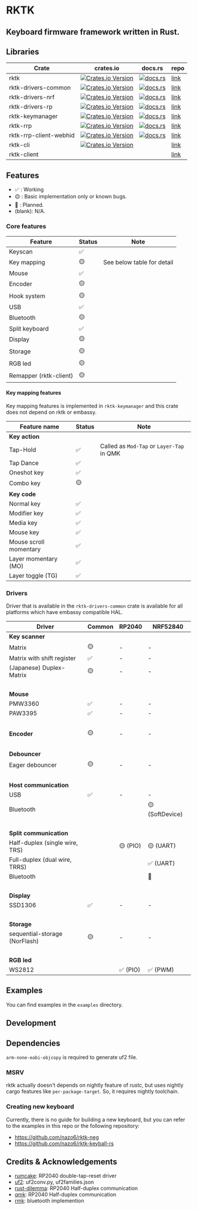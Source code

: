 # RKTK

## Keyboard firmware framework written in Rust.

## Libraries

| Crate                  | crates.io                                                                                                                       | docs.rs                                                                                                    | repo                                                                         |
| ---------------------- | ------------------------------------------------------------------------------------------------------------------------------- | ---------------------------------------------------------------------------------------------------------- | ---------------------------------------------------------------------------- |
| rktk                   | [![Crates.io Version](https://img.shields.io/crates/v/rktk)](https://crates.io/crates/rktk)                                     | [![docs.rs](https://img.shields.io/docsrs/rktk)](https://docs.rs/rktk)                                     | [link](https://github.com/nazo6/rktk/tree/master/lib/rktk)                   |
| rktk-drivers-common    | [![Crates.io Version](https://img.shields.io/crates/v/rktk-drivers-common)](https://crates.io/crates/rktk-drivers-common)       | [![docs.rs](https://img.shields.io/docsrs/rktk-drivers-common)](https://docs.rs/rktk-drivers-common)       | [link](https://github.com/nazo6/rktk/tree/master/lib/rktk-drivers-common)    |
| rktk-drivers-nrf       | [![Crates.io Version](https://img.shields.io/crates/v/rktk-drivers-nrf)](https://crates.io/crates/rktk-drivers-nrf)             | [![docs.rs](https://img.shields.io/docsrs/rktk-drivers-nrf)](https://docs.rs/rktk-drivers-nrf)             | [link](https://github.com/nazo6/rktk/tree/master/lib/rktk-drivers-nrf)       |
| rktk-drivers-rp        | [![Crates.io Version](https://img.shields.io/crates/v/rktk-drivers-rp)](https://crates.io/crates/rktk-drivers-rp)               | [![docs.rs](https://img.shields.io/docsrs/rktk-drivers-rp)](https://docs.rs/rktk-drivers-rp)               | [link](https://github.com/nazo6/rktk/tree/master/lib/rktk-drivers-rp)        |
| rktk-keymanager        | [![Crates.io Version](https://img.shields.io/crates/v/rktk-keymanager)](https://crates.io/crates/rktk-keymanager)               | [![docs.rs](https://img.shields.io/docsrs/rktk-keymanager)](https://docs.rs/rktk-keymanager)               | [link](https://github.com/nazo6/rktk/tree/master/lib/rktk-keymanager)        |
| rktk-rrp               | [![Crates.io Version](https://img.shields.io/crates/v/rktk-rrp)](https://crates.io/crates/rktk-rrp)                             | [![docs.rs](https://img.shields.io/docsrs/rktk-rrp)](https://docs.rs/rktk-rrp)                             | [link](https://github.com/nazo6/rktk/tree/master/lib/rktk-rrp)               |
| rktk-rrp-client-webhid | [![Crates.io Version](https://img.shields.io/crates/v/rktk-rrp-client-webhid)](https://crates.io/crates/rktk-rrp-client-webhid) | [![docs.rs](https://img.shields.io/docsrs/rktk-rrp-client-webhid)](https://docs.rs/rktk-rrp-client-webhid) | [link](https://github.com/nazo6/rktk/tree/master/lib/rktk-rrp-client-webhid) |
| rktk-cli               | [![Crates.io Version](https://img.shields.io/crates/v/rktk-cli)](https://crates.io/crates/rktk-cli)                             |                                                                                                            | [link](https://github.com/nazo6/rktk/tree/master/tools/cli)                  |
| rktk-client            |                                                                                                                                 |                                                                                                            | [link](https://github.com/nazo6/rktk/tree/master/tools/rktk-client)          |


## Features

- ✅ : Working
- 🟡 : Basic implementation only or known bugs.
- 🔴 : Planned.
- (blank): N/A.

### Core features

| Feature                | Status | Note                       |
| ---------------------- | ------ | -------------------------- |
| Keyscan                | ✅     |                            |
| Key mapping            | 🟡     | See below table for detail |
| Mouse                  | ✅     |                            |
| Encoder                | 🟡     |                            |
| Hook system            | 🟡     |                            |
| USB                    | ✅     |                            |
| Bluetooth              | 🟡     |                            |
| Split keyboard         | ✅     |                            |
| Display                | 🟡     |                            |
| Storage                | 🟡     |                            |
| RGB led                | 🟡     |                            |
| Remapper (rktk-client) | 🟡     |                            |

#### Key mapping features

Key mapping features is implemented in `rktk-keymanager` and this crate does not
depend on rktk or embassy.

| Feature name           | Status | Note                                      |
| ---------------------- | ------ | ----------------------------------------- |
| **Key action**         |        |                                           |
| Tap-Hold               | ✅     | Called as `Mod-Tap` or `Layer-Tap` in QMK |
| Tap Dance              | ✅     |                                           |
| Oneshot key            | ✅     |                                           |
| Combo key              | 🟡     |                                           |
| **Key code**           |        |                                           |
| Normal key             | ✅     |                                           |
| Modifier key           | ✅     |                                           |
| Media key              | ✅     |                                           |
| Mouse key              | ✅     |                                           |
| Mouse scroll momentary | ✅     |                                           |
| Layer momentary (MO)   | ✅     |                                           |
| Layer toggle (TG)      | ✅     |                                           |

### Drivers

Driver that is available in the `rktk-drivers-common` crate is available for all
platforms which have embassy compatible HAL.

| Driver                         | Common | RP2040   | NRF52840        |
| ------------------------------ | ------ | -------- | --------------- |
| **Key scanner**                |        |          |                 |
| Matrix                         | 🟡     | -        | -               |
| Matrix with shift register     | ✅     | -        | -               |
| (Japanese) Duplex-Matrix       | 🟡     | -        | -               |
| &nbsp;                         |        |          |                 |
| **Mouse**                      |        |          |                 |
| PMW3360                        | ✅     | -        | -               |
| PAW3395                        | ✅     | -        | -               |
| &nbsp;                         |        |          |                 |
| **Encoder**                    | 🟡     | -        | -               |
| &nbsp;                         |        |          |                 |
| **Debouncer**                  |        |          |                 |
| Eager debouncer                | 🟡     | -        | -               |
| &nbsp;                         |        |          |                 |
| **Host communication**         |        |          |                 |
| USB                            | ✅     | -        | -               |
| Bluetooth                      |        |          | 🟡 (SoftDevice) |
| &nbsp;                         |        |          |                 |
| **Split communication**        |        |          |                 |
| Half-duplex (single wire, TRS) |        | 🟡 (PIO) | 🟡 (UART)       |
| Full-duplex (dual wire, TRRS)  |        |          | ✅ (UART)       |
| Bluetooth                      |        |          | 🔴              |
| &nbsp;                         |        |          |                 |
| **Display**                    |        |          |                 |
| SSD1306                        | ✅     | -        | -               |
| &nbsp;                         |        |          |                 |
| **Storage**                    |        |          |                 |
| sequential-storage (NorFlash)  | 🟡     | -        | -               |
| &nbsp;                         |        |          |                 |
| **RGB led**                    |        |          |                 |
| WS2812                         |        | ✅ (PIO) | ✅ (PWM)        |

## Examples

You can find examples in the `examples` directory.

## Development

## Dependencies

`arm-none-eabi-objcopy` is required to generate uf2 file.

### MSRV

rktk actually doesn't depends on nightly feature of _rustc_, but uses nightly
cargo features like `per-package-target`. So, it requires nightly toolchain.

### Creating new keyboard

Currently, there is no guide for building a new keyboard, but you can refer to
the examples in this repo or the following repository:

- https://github.com/nazo6/rktk-neg
- https://github.com/nazo6/rktk-keyball-rs

## Credits & Acknowledgements

- [rumcake](https://github.com/Univa/rumcake): RP2040 double-tap-reset driver
- [uf2](https://github.com/microsoft/uf2): uf2conv.py, uf2families.json
- [rust-dilemma](https://github.com/simmsb/rusty-dilemma): RP2040 Half-duplex
  communication
- [qmk](https://github.com/qmk/qmk_firmware): RP2040 Half-duplex communication
- [rmk](https://github.com/HaoboGu/rmk): bluetooth implemention
